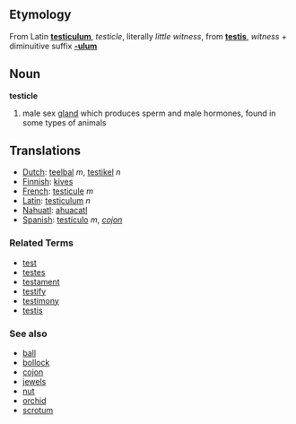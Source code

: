 ==Etymology==
From Latin '''[[testiculum]]''', ''testicle'', literally ''little witness'', from '''[[testis]]''', ''witness'' + diminuitive suffix '''[[-ulum]]'''

==Noun==
'''testicle'''

# male sex [[gland]] which produces sperm and male hormones, found in some types of animals

== Translations ==
*[[Dutch]]: [[teelbal]] ''m'', [[testikel]] ''n''
*[[Finnish]]: [[kives]]
*[[French]]: [[testicule]] ''m''
*[[Latin]]: [[testiculum]] ''n''
*[[Nahuatl]]: [[ahuacatl]]
*[[Spanish]]: [[testículo]] ''m'', ''[[cojon]]''

===Related Terms===
*[[test]]
*[[testes]]
*[[testament]]
*[[testify]]
*[[testimony]]
*[[testis]]

===See also===
*[[ball]]
*[[bollock]]
*[[cojon]]
*[[jewels]]
*[[nut]]
*[[orchid]]
*[[scrotum]]